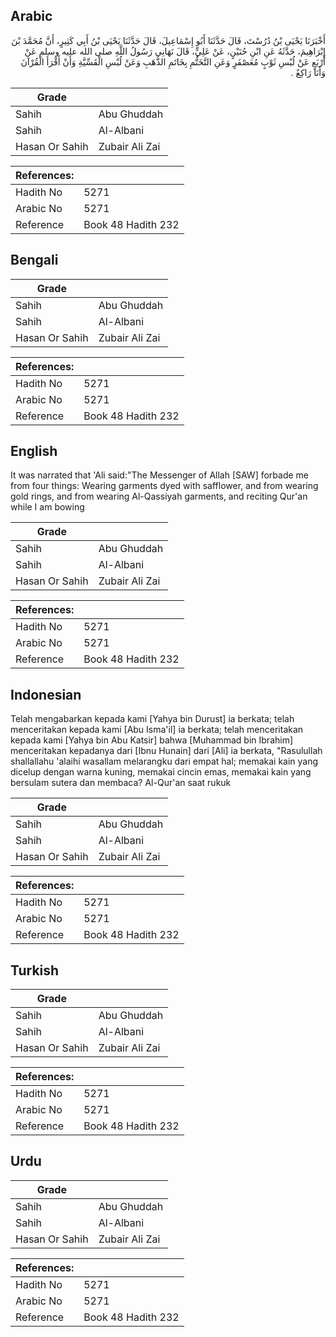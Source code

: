 ## Arabic


<div dir="rtl" lang="ar" style={{fontSize:'larger',backgroundColor:'#f8f9fa',padding:20}}>
أَخْبَرَنَا يَحْيَى بْنُ دُرُسْتَ، قَالَ حَدَّثَنَا أَبُو إِسْمَاعِيلَ، قَالَ حَدَّثَنَا يَحْيَى بْنُ أَبِي كَثِيرٍ، أَنَّ مُحَمَّدَ بْنَ إِبْرَاهِيمَ، حَدَّثَهُ عَنِ ابْنِ حُنَيْنٍ، عَنْ عَلِيٍّ، قَالَ نَهَانِي رَسُولُ اللَّهِ صلى الله عليه وسلم عَنْ أَرْبَعٍ عَنْ لُبْسِ ثَوْبٍ مُعَصْفَرٍ وَعَنِ التَّخَتُّمِ بِخَاتَمِ الذَّهَبِ وَعَنْ لُبْسِ الْقَسِّيَّةِ وَأَنْ أَقْرَأَ الْقُرْآنَ وَأَنَا رَاكِعٌ ‏.‏
</div>
<div style={{backgroundColor:'#f8f9fa',padding:20, marginBottom: 10}}><table> <thead> <tr> <th>Grade</th> <th></th> </tr> </thead> <tbody> <tr><td>Sahih</td><td>Abu Ghuddah</td></tr><tr><td>Sahih</td><td>Al-Albani</td></tr><tr><td>Hasan Or Sahih</td><td>Zubair Ali Zai</td></tr></tbody></table><table> <thead> <tr> <th>References:</th> <th></th> </tr> </thead> <tbody><tr><td>Hadith No</td><td>5271</td></tr><tr><td>Arabic No</td><td>5271</td></tr><tr><td>Reference</td><td>Book 48 Hadith 232</td></tr></tbody></table></div>

## Bengali


<div dir="ltr" lang="bn" style={{fontSize:'larger',backgroundColor:'#f8f9fa',padding:20}}>

</div>
<div style={{backgroundColor:'#f8f9fa',padding:20, marginBottom: 10}}><table> <thead> <tr> <th>Grade</th> <th></th> </tr> </thead> <tbody> <tr><td>Sahih</td><td>Abu Ghuddah</td></tr><tr><td>Sahih</td><td>Al-Albani</td></tr><tr><td>Hasan Or Sahih</td><td>Zubair Ali Zai</td></tr></tbody></table><table> <thead> <tr> <th>References:</th> <th></th> </tr> </thead> <tbody><tr><td>Hadith No</td><td>5271</td></tr><tr><td>Arabic No</td><td>5271</td></tr><tr><td>Reference</td><td>Book 48 Hadith 232</td></tr></tbody></table></div>

## English


<div dir="ltr" lang="en" style={{fontSize:'larger',backgroundColor:'#f8f9fa',padding:20}}>
It was narrated that 'Ali said:"The Messenger of Allah [SAW] forbade me from four things: Wearing garments dyed with safflower, and from wearing gold rings, and from wearing Al-Qassiyah garments, and reciting Qur'an while I am bowing
</div>
<div style={{backgroundColor:'#f8f9fa',padding:20, marginBottom: 10}}><table> <thead> <tr> <th>Grade</th> <th></th> </tr> </thead> <tbody> <tr><td>Sahih</td><td>Abu Ghuddah</td></tr><tr><td>Sahih</td><td>Al-Albani</td></tr><tr><td>Hasan Or Sahih</td><td>Zubair Ali Zai</td></tr></tbody></table><table> <thead> <tr> <th>References:</th> <th></th> </tr> </thead> <tbody><tr><td>Hadith No</td><td>5271</td></tr><tr><td>Arabic No</td><td>5271</td></tr><tr><td>Reference</td><td>Book 48 Hadith 232</td></tr></tbody></table></div>

## Indonesian


<div dir="ltr" lang="id" style={{fontSize:'larger',backgroundColor:'#f8f9fa',padding:20}}>
Telah mengabarkan kepada kami [Yahya bin Durust] ia berkata; telah menceritakan kepada kami [Abu Isma'il] ia berkata; telah menceritakan kepada kami [Yahya bin Abu Katsir] bahwa [Muhammad bin Ibrahim] menceritakan kepadanya dari [Ibnu Hunain] dari [Ali] ia berkata, "Rasulullah shallallahu 'alaihi wasallam melarangku dari empat hal; memakai kain yang dicelup dengan warna kuning, memakai cincin emas, memakai kain yang bersulam sutera dan membaca? Al-Qur'an saat rukuk
</div>
<div style={{backgroundColor:'#f8f9fa',padding:20, marginBottom: 10}}><table> <thead> <tr> <th>Grade</th> <th></th> </tr> </thead> <tbody> <tr><td>Sahih</td><td>Abu Ghuddah</td></tr><tr><td>Sahih</td><td>Al-Albani</td></tr><tr><td>Hasan Or Sahih</td><td>Zubair Ali Zai</td></tr></tbody></table><table> <thead> <tr> <th>References:</th> <th></th> </tr> </thead> <tbody><tr><td>Hadith No</td><td>5271</td></tr><tr><td>Arabic No</td><td>5271</td></tr><tr><td>Reference</td><td>Book 48 Hadith 232</td></tr></tbody></table></div>

## Turkish


<div dir="ltr" lang="tr" style={{fontSize:'larger',backgroundColor:'#f8f9fa',padding:20}}>

</div>
<div style={{backgroundColor:'#f8f9fa',padding:20, marginBottom: 10}}><table> <thead> <tr> <th>Grade</th> <th></th> </tr> </thead> <tbody> <tr><td>Sahih</td><td>Abu Ghuddah</td></tr><tr><td>Sahih</td><td>Al-Albani</td></tr><tr><td>Hasan Or Sahih</td><td>Zubair Ali Zai</td></tr></tbody></table><table> <thead> <tr> <th>References:</th> <th></th> </tr> </thead> <tbody><tr><td>Hadith No</td><td>5271</td></tr><tr><td>Arabic No</td><td>5271</td></tr><tr><td>Reference</td><td>Book 48 Hadith 232</td></tr></tbody></table></div>

## Urdu


<div dir="rtl" lang="ur" style={{fontSize:'larger',backgroundColor:'#f8f9fa',padding:20}}>

</div>
<div style={{backgroundColor:'#f8f9fa',padding:20, marginBottom: 10}}><table> <thead> <tr> <th>Grade</th> <th></th> </tr> </thead> <tbody> <tr><td>Sahih</td><td>Abu Ghuddah</td></tr><tr><td>Sahih</td><td>Al-Albani</td></tr><tr><td>Hasan Or Sahih</td><td>Zubair Ali Zai</td></tr></tbody></table><table> <thead> <tr> <th>References:</th> <th></th> </tr> </thead> <tbody><tr><td>Hadith No</td><td>5271</td></tr><tr><td>Arabic No</td><td>5271</td></tr><tr><td>Reference</td><td>Book 48 Hadith 232</td></tr></tbody></table></div>